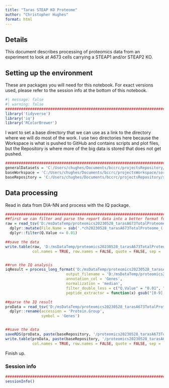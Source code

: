 ```yaml
---
title: "Taras STEAP KO Proteome"
author: "Christopher Hughes"
format: html
---
```


## Details

This document describes processing of proteomics data from an experiment to look at A673 cells carrying a STEAP1 and/or STEAP2 KO.

## Setting up the environment

These are packages you will need for this notebook. For exact versions used, please refer to the session info at the bottom of this notebook.

```r
#| message: false
#| warning: false
##########################################################################################
library('tidyverse')
library('iq')
library('RColorBrewer')
```

I want to set a base directory that we can use as a link to the directory where we will do most of the work. I use two directories here because the Workspace is what is pushed to GitHub and contains scripts and plot files, but the Repository is where more of the big data is stored that does not get pushed.

```r
##########################################################################################
generalDatasets = 'C:/Users/chughes/Documents/bccrc/projectsRepository/generalDatasets'
baseWorkspace = 'C:/Users/chughes/Documents/bccrc/projectsWorkspace/sorensenLab/relatedToOthers'
baseRepository = 'C:/Users/chughes/Documents/bccrc/projectsRepository/sorensenLab/relatedToOthers'
```

## Data processing

Read in data from DIA-NN and process with the IQ package.

```r
##########################################################################################
##first we can filter and parse the report data into a better format for IQ
raw = read_tsv('D:/msDataTemp/proteomics20230528_tarasA673TotalProteome/report.tsv', show_col_types = FALSE) %>%
  dplyr::mutate(File.Name = sub('.*ch20230528_tarasA673TotalProteome_(.*)_dia_[123]\\.mzML', '\\1', File.Name)) %>%
  dplyr::filter(Q.Value <= 0.01)

##save the data
write.table(raw, 'D:/msDataTemp/proteomics20230528_tarasA673TotalProteome/reportParsed.tsv', 
            col.names = TRUE, row.names = FALSE, quote = FALSE, sep = '\t')


##run the IQ analysis
iqResult = process_long_format('D:/msDataTemp/proteomics20230528_tarasA673TotalProteome/reportParsed.tsv', 
                           output_filename = 'D:/msDataTemp/proteomics20230528_tarasA673TotalProteome/reportParsedIqQuant.tsv',
                           annotation_col = 'Genes',
                           normalization = 'median',
                           filter_double_less = c("Q.Value" = "0.01", "PG.Q.Value" = "0.01"),
                           peptide_extractor = function(x) gsub("[0-9].*$", "", x))

##parse the IQ result
proData = read_tsv('D:/msDataTemp/proteomics20230528_tarasA673TotalProteome/reportParsedIqQuant.tsv', show_col_types = FALSE) %>%
  dplyr::rename(accession = 'Protein.Group',
                symbol = 'Genes')


##save the data
saveRDS(proData, paste(baseRepository, '/proteomics20230528_tarasA673TotalProteome/dataset_processedSteapKoProteome.rds', sep = ''))
write.table(proData, paste(baseRepository, '/proteomics20230528_tarasA673TotalProteome/dataset_processedSteapKoProteome.rds.tsv', sep = ''), 
            col.names = TRUE, row.names = FALSE, quote = FALSE, sep = '\t')
```

Finish up.

### Session info

```r
##########################################################################################
sessionInfo()
```









